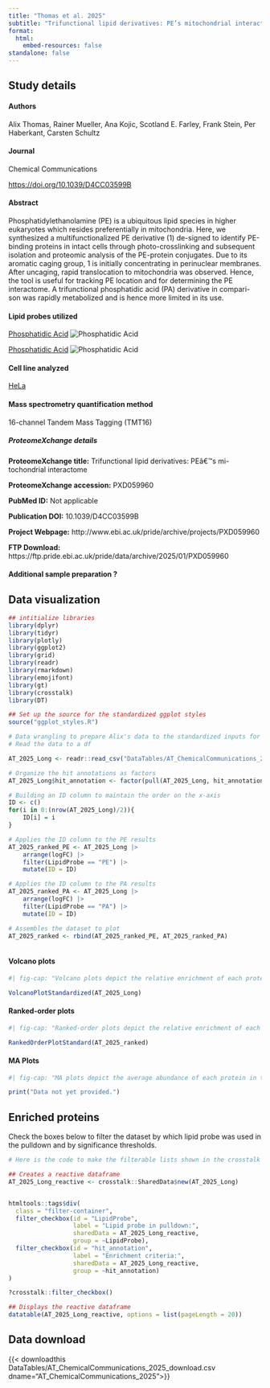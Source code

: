 ```yaml
---
title: "Thomas et al. 2025"
subtitle: "Trifunctional lipid derivatives: PE’s mitochondrial interactome"
format: 
  html:
    embed-resources: false
standalone: false
---
```

<!-- Data overview
Two lipid probes, PA and PE for a single cell line
 -->

::: {.callout-note collapse="true"}

## Study details


#### Authors
Alix Thomas, Rainer Mueller, Ana Kojic, Scotland E. Farley, Frank Stein, Per Haberkant, Carsten Schultz

#### Journal
Chemical Communications

<https://doi.org/10.1039/D4CC03599B>{target="_blank"}

#### Abstract
Phosphatidylethanolamine (PE) is a ubiquitous lipid species in higher eukaryotes which resides preferentially in mitochondria. Here, we synthesized a multifunctionalized PE derivative (1) de-signed to identify PE-binding proteins in intact cells through photo-crosslinking and subsequent isolation and proteomic analysis of the PE-protein conjugates. Due to its aromatic caging group, 1 is initially concentrating in perinuclear membranes. After uncaging, rapid translocation to mitochondria was observed. Hence, the tool is useful for tracking PE location and for determining the PE interactome. A trifunctional phosphatidic acid (PA) derivative in compari-son was rapidly metabolized and is hence more limited in its use.

#### Lipid probes utilized


<a href="/LipidProbe/PhosphatidicAcid.qmd" class="hover-preview">Phosphatidic Acid</a>
<span class="hover-image">
  <img src="/LipidProbe/Structures/PhosphatidicAcid_Structure.png" alt="Phosphatidic Acid" />
</span>

<a href="/LipidProbe/Phosphatidylethanolamine.qmd" class="hover-preview">Phosphatidic Acid</a>
<span class="hover-image">
  <img src="/LipidProbe/Structures/PhosphatidylethanolamineStructure.png" alt="Phosphatidic Acid" />
</span>

#### Cell line analyzed

[HeLa](https://www.atcc.org/products/ccl-2){target="_blank"} 

#### Mass spectrometry quantification method

16-channel Tandem Mass Tagging (TMT16)

::: {.callout-note collapse="true"}
##### ProteomeXchange details

**ProteomeXchange title:** Trifunctional lipid derivatives: PEâ€™s mi-tochondrial interactome

**ProteomeXchange accession:** PXD059960

**PubMed ID:** Not applicable

**Publication DOI:** 10.1039/D4CC03599B

**Project Webpage:** http://www.ebi.ac.uk/pride/archive/projects/PXD059960

**FTP Download:** https://ftp.pride.ebi.ac.uk/pride/data/archive/2025/01/PXD059960
:::

#### Additional sample preparation <span class="help-symbol" title="e.g. sub-cellular fractionation, depletion, etc.">?</span>
:::

## Data visualization
 
```r

## intitialize libraries
library(dplyr)
library(tidyr)
library(plotly)
library(ggplot2)
library(grid)
library(readr)
library(rmarkdown)
library(emojifont)
library(gt)
library(crosstalk)
library(DT)

## Set up the source for the standardized ggplot styles
source("ggplot_styles.R")
```

```r

# Data wrangling to prepare Alix's data to the standardized inputs for my plotting functions.
# Read the data to a df

AT_2025_Long <- readr::read_csv("DataTables/AT_ChemicalCommunications_2025_download.csv") 

# Organize the hit annotations as factors
AT_2025_Long$hit_annotation <- factor(pull(AT_2025_Long, hit_annotation), levels = c("enriched hit", "enriched candidate", "no hit", "NA"), ordered=TRUE)

# Building an ID column to maintain the order on the x-axis
ID <- c()
for(i in 0:(nrow(AT_2025_Long)/2)){
	ID[i] = i
}

# Applies the ID column to the PE results
AT_2025_ranked_PE <- AT_2025_Long |>
    arrange(logFC) |>
	filter(LipidProbe == "PE") |>
	mutate(ID = ID) 

# Applies the ID column to the PA results
AT_2025_ranked_PA <- AT_2025_Long |>
    arrange(logFC) |>
	filter(LipidProbe == "PA") |>
	mutate(ID = ID) 

# Assembles the dataset to plot
AT_2025_ranked <- rbind(AT_2025_ranked_PE, AT_2025_ranked_PA)



```

::: {.panel-tabset}

#### Volcano plots

:::{.border}
```r
#| fig-cap: "Volcano plots depict the relative enrichment of each protein versus non-crosslinked control (x-axis) and the statistical significance of each protein following a Student's t-test (y-axis, -log10 transformed). The left panel depicts the results of a pulldown using trifunctionalized phosphatidic acid; the right panel depicts the results of the pulldown using trifunctionalized phosphatidylethanolamine. Black proteins are unenriched or depleted in the presence of probe, Purple enriched candidates are defined as proteins with a false discovery rate less than 0.2 and a fold change of at least 1.5-fold, and Orange enriched hits are defined as proteins with a false discovery rate less than 0.05 and a fold change of at least 2-fold in the +UV over the -UV)."

VolcanoPlotStandardized(AT_2025_Long)

```
:::


#### Ranked-order plots

:::{.border}
```r
#| fig-cap: "Ranked-order plots depict the relative enrichment of each protein versus non-crosslinked control (y-axis) from lowest to highest. The left panel depicts the results of a pulldown using trifunctionalized phosphatidic acid; the right panel depicts the results of the pulldown using trifunctionalized phosphatidylethanolamine. Black proteins are unenriched or depleted in the presence of probe, Purple enriched candidates are defined as proteins with a false discovery rate less than 0.2 and a fold change of at least 1.5-fold, and Orange enriched hits are defined as proteins with a false discovery rate less than 0.05 and a fold change of at least 2-fold in the +UV over the -UV)."

RankedOrderPlotStandard(AT_2025_ranked)
```
:::


#### MA Plots

:::{.border}
```r
#| fig-cap: "MA plots depict the average abundance of each protein in the crosslinked and uncrosslinked conditions (x-axis) versus the log2-transformed fold-change between the crosslinked and uncrosslinked conditions (y-axis). Black proteins are unenriched or depleted in the presence of probe, Purple enriched candidates are defined as proteins with a false discovery rate less than 0.2 and a fold change of at least 1.5-fold, and Orange enriched hits are defined as proteins with a false discovery rate less than 0.05 and a fold change of at least 2-fold in the +UV over the -UV)."

print("Data not yet provided.")

```

:::
:::



## Enriched proteins

Check the boxes below to filter the dataset by which lipid probe was used in the pulldown and by significance thresholds.

:::{.border}
```r

# Here is the code to make the filterable lists shown in the crosstalk table below

## Creates a reactive dataframe
AT_2025_Long_reactive <- crosstalk::SharedData$new(AT_2025_Long)


htmltools::tags$div(
  class = "filter-container",
  filter_checkbox(id = "LipidProbe",
                  label = "Lipid probe in pulldown:", 
                  sharedData = AT_2025_Long_reactive,
                  group = ~LipidProbe),
  filter_checkbox(id = "hit_annotation",
                  label = "Enrichment criteria:", 
                  sharedData = AT_2025_Long_reactive,
                  group = ~hit_annotation)
)

?crosstalk::filter_checkbox()

## Displays the reactive dataframe
datatable(AT_2025_Long_reactive, options = list(pageLength = 20))

```
:::

## Data download

{{< downloadthis DataTables/AT_ChemicalCommunications_2025_download.csv dname="AT_ChemicalCommunications_2025">}}


